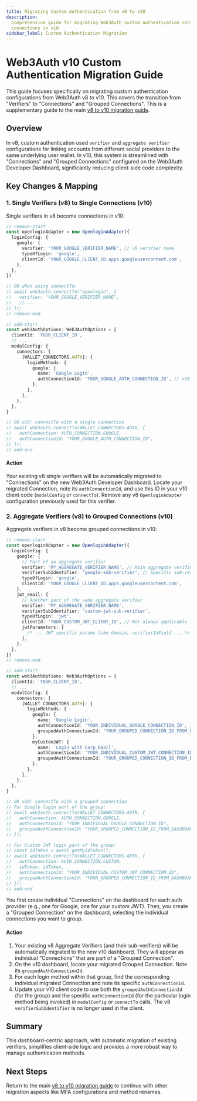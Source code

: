 ```yaml
---
title: Migrating Custom Authentication from v8 to v10
description:
  Comprehensive guide for migrating Web3Auth custom authentication configurations from verifiers to
  connections in v10.
sidebar_label: Custom Authentication Migration
---
```



# Web3Auth v10 Custom Authentication Migration Guide

This guide focuses specifically on migrating custom authentication configurations from Web3Auth v8
to v10. This covers the transition from "Verifiers" to "Connections" and "Grouped Connections". This
is a supplementary guide to the main [v8 to v10 migration guide](../README).

## Overview

In v8, custom authentication used `verifier` and `aggregate verifier` configurations for linking
accounts from different social providers to the same underlying user wallet. In v10, this system is
streamlined with "Connections" and "Grouped Connections" configured on the Web3Auth Developer
Dashboard, significantly reducing client-side code complexity.

## Key Changes & Mapping

### 1. Single Verifiers (v8) to Single Connections (v10)

Single verifiers in v8 become connections in v10:

```typescript
// remove-start
const openloginAdapter = new OpenloginAdapter({
  loginConfig: {
    google: {
      verifier: 'YOUR_GOOGLE_VERIFIER_NAME', // v8 verifier name
      typeOfLogin: 'google',
      clientId: 'YOUR_GOOGLE_CLIENT_ID.apps.googleusercontent.com',
    },
  },
})

// OR when using connectTo:
// await web3auth.connectTo("openlogin", {
//   verifier: "YOUR_GOOGLE_VERIFIER_NAME",
//   // ...
// });
// remove-end

// add-start
const web3AuthOptions: Web3AuthOptions = {
  clientId: 'YOUR_CLIENT_ID',
  // ...
  modalConfig: {
    connectors: {
      [WALLET_CONNECTORS.AUTH]: {
        loginMethods: {
          google: {
            name: 'Google Login',
            authConnectionId: 'YOUR_GOOGLE_AUTH_CONNECTION_ID', // v10 connection ID
          },
        },
      },
    },
  },
}

// OR v10: connectTo with a single connection
// await web3auth.connectTo(WALLET_CONNECTORS.AUTH, {
//   authConnection: AUTH_CONNECTION.GOOGLE,
//   authConnectionId: "YOUR_GOOGLE_AUTH_CONNECTION_ID",
// });
// add-end
```

#### Action

Your existing v8 single verifiers will be automatically migrated to "Connections" on the new
Web3Auth Developer Dashboard. Locate your migrated Connection, note its `authConnectionId`, and use
this ID in your v10 client code (`modalConfig` or `connectTo`). Remove any v8 `OpenloginAdapter`
configuration previously used for this verifier.

### 2. Aggregate Verifiers (v8) to Grouped Connections (v10)

Aggregate verifiers in v8 become grouped connections in v10:

```typescript
// remove-start
const openloginAdapter = new OpenloginAdapter({
  loginConfig: {
    google: {
      // Part of an aggregate verifier
      verifier: 'MY_AGGREGATE_VERIFIER_NAME', // Main aggregate verifier name
      verifierSubIdentifier: 'google-sub-verifier', // Specific sub-verifier for Google
      typeOfLogin: 'google',
      clientId: 'YOUR_GOOGLE_CLIENT_ID.apps.googleusercontent.com',
    },
    jwt_email: {
      // Another part of the same aggregate verifier
      verifier: 'MY_AGGREGATE_VERIFIER_NAME',
      verifierSubIdentifier: 'custom-jwt-sub-verifier',
      typeOfLogin: 'jwt',
      clientId: 'YOUR_CUSTOM_JWT_CLIENT_ID', // Not always applicable for JWT
      jwtParameters: {
        /* ... JWT specific params like domain, verifierIdField ... */
      },
    },
  },
})
// remove-end

// add-start
const web3AuthOptions: Web3AuthOptions = {
  clientId: 'YOUR_CLIENT_ID',
  // ...
  modalConfig: {
    connectors: {
      [WALLET_CONNECTORS.AUTH]: {
        loginMethods: {
          google: {
            name: 'Google Login',
            authConnectionId: 'YOUR_INDIVIDUAL_GOOGLE_CONNECTION_ID', // ID of the individual Google connection
            groupedAuthConnectionId: 'YOUR_GROUPED_CONNECTION_ID_FROM_DASHBOARD', // ID of the group
          },
          myCustomJWT: {
            name: 'Login with Corp Email',
            authConnectionId: 'YOUR_INDIVIDUAL_CUSTOM_JWT_CONNECTION_ID',
            groupedAuthConnectionId: 'YOUR_GROUPED_CONNECTION_ID_FROM_DASHBOARD',
          },
        },
      },
    },
  },
}

// OR v10: connectTo with a grouped connection
// For Google login part of the group:
// await web3auth.connectTo(WALLET_CONNECTORS.AUTH, {
//   authConnection: AUTH_CONNECTION.GOOGLE,
//   authConnectionId: "YOUR_INDIVIDUAL_GOOGLE_CONNECTION_ID",
//   groupedAuthConnectionId: "YOUR_GROUPED_CONNECTION_ID_FROM_DASHBOARD",
// });

// For Custom JWT login part of the group:
// const idToken = await getMyIdToken();
// await web3auth.connectTo(WALLET_CONNECTORS.AUTH, {
//   authConnection: AUTH_CONNECTION.CUSTOM,
//   idToken: idToken,
//   authConnectionId: "YOUR_INDIVIDUAL_CUSTOM_JWT_CONNECTION_ID",
//   groupedAuthConnectionId: "YOUR_GROUPED_CONNECTION_ID_FROM_DASHBOARD",
// });
// add-end
```

You first create individual "Connections" on the dashboard for each auth provider (e.g., one for
Google, one for your custom JWT). Then, you create a "Grouped Connection" on the dashboard,
selecting the individual connections you want to group.

#### Action

1. Your existing v8 Aggregate Verifiers (and their sub-verifiers) will be automatically migrated to
   the new v10 dashboard. They will appear as individual "Connections" that are part of a "Grouped
   Connection".
2. On the v10 dashboard, locate your migrated Grouped Connection. Note its
   `groupedAuthConnectionId`.
3. For each login method within that group, find the corresponding individual migrated Connection
   and note its specific `authConnectionId`.
4. Update your v10 client code to use both the `groupedAuthConnectionId` (for the group) and the
   specific `authConnectionId` (for the particular login method being invoked) in `modalConfig` or
   `connectTo` calls. The v8 `verifierSubIdentifier` is no longer used in the client.

## Summary

This dashboard-centric approach, with automatic migration of existing verifiers, simplifies
client-side logic and provides a more robust way to manage authentication methods.

## Next Steps

Return to the main [v8 to v10 migration guide](./modal-v8-to-v10.mdx) to continue with other
migration aspects like MFA configurations and method renames.
